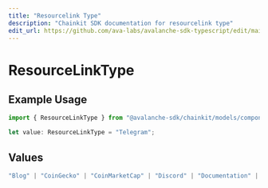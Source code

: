 ```yaml
---
title: "Resourcelink Type"
description: "Chainkit SDK documentation for resourcelink type"
edit_url: https://github.com/ava-labs/avalanche-sdk-typescript/edit/main/chainkit/docs/models/components/resourcelinktype.md
---
```


# ResourceLinkType

## Example Usage

```typescript
import { ResourceLinkType } from "@avalanche-sdk/chainkit/models/components";

let value: ResourceLinkType = "Telegram";
```

## Values

```typescript
"Blog" | "CoinGecko" | "CoinMarketCap" | "Discord" | "Documentation" | "Facebook" | "Github" | "Instagram" | "LinkedIn" | "Medium" | "Reddit" | "Support" | "Telegram" | "TikTok" | "Twitter" | "Website" | "Whitepaper" | "Youtube"
```
